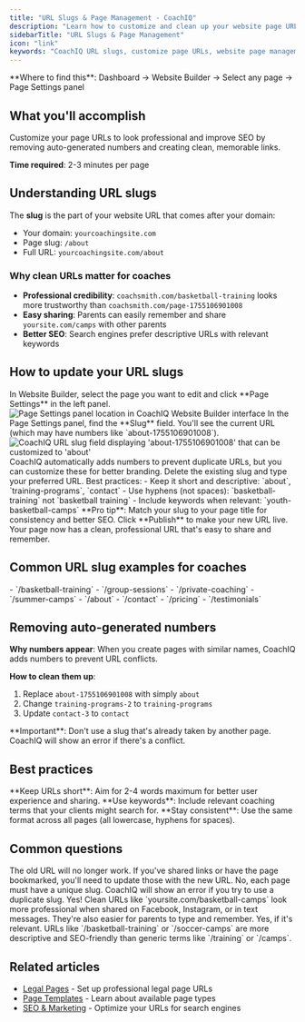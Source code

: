 ```yaml
---
title: "URL Slugs & Page Management - CoachIQ"
description: "Learn how to customize and clean up your website page URLs in CoachIQ's Website Builder. Create professional, SEO-friendly URLs for your coaching site."
sidebarTitle: "URL Slugs & Page Management"
icon: "link"
keywords: "CoachIQ URL slugs, customize page URLs, website page management, SEO-friendly URLs, clean website links, coaching website URLs, sports website optimization"
---
```


<Info>
**Where to find this**: Dashboard → Website Builder → Select any page → Page Settings panel
</Info>

## What you'll accomplish

Customize your page URLs to look professional and improve SEO by removing auto-generated numbers and creating clean, memorable links.

**Time required**: 2-3 minutes per page

## Understanding URL slugs

The **slug** is the part of your website URL that comes after your domain:
- Your domain: `yourcoachingsite.com`
- Page slug: `/about` 
- Full URL: `yourcoachingsite.com/about`

### Why clean URLs matter for coaches
- **Professional credibility**: `coachsmith.com/basketball-training` looks more trustworthy than `coachsmith.com/page-1755106901008`
- **Easy sharing**: Parents can easily remember and share `yoursite.com/camps` with other parents
- **Better SEO**: Search engines prefer descriptive URLs with relevant keywords

## How to update your URL slugs

<Steps>
<Step title="Access Page Settings">
In Website Builder, select the page you want to edit and click **Page Settings** in the left panel.

<Frame>
<img 
  src="/images/pagesettingslocation.png" 
  alt="Page Settings panel location in CoachIQ Website Builder interface"
  className="rounded-xl"
/>
</Frame>
</Step>

<Step title="Edit the Slug field">
In the Page Settings panel, find the **Slug** field. You'll see the current URL (which may have numbers like `about-1755106901008`).

<Frame caption="The URL slug field where you can replace auto-generated numbers with clean, professional URLs">
<img 
  src="/images/URLslugs.png" 
  alt="CoachIQ URL slug field displaying 'about-1755106901008' that can be customized to 'about'"
  className="rounded-xl"
/>
</Frame>

<Note>
CoachIQ automatically adds numbers to prevent duplicate URLs, but you can customize these for better branding.
</Note>
</Step>

<Step title="Create your custom slug">
Delete the existing slug and type your preferred URL. Best practices:
- Keep it short and descriptive: `about`, `training-programs`, `contact`
- Use hyphens (not spaces): `basketball-training` not `basketball training`
- Include keywords when relevant: `youth-basketball-camps`

<Tip>
**Pro tip**: Match your slug to your page title for consistency and better SEO.
</Tip>
</Step>

<Step title="Publish your changes">
Click **Publish** to make your new URL live.

<Check>
Your page now has a clean, professional URL that's easy to share and remember.
</Check>
</Step>
</Steps>

## Common URL slug examples for coaches

<CardGroup cols={2}>
<Card title="Service Pages">
- `/basketball-training`
- `/group-sessions` 
- `/private-coaching`
- `/summer-camps`
</Card>

<Card title="Business Pages">
- `/about`
- `/contact`
- `/pricing`
- `/testimonials`
</Card>
</CardGroup>

## Removing auto-generated numbers

**Why numbers appear**: When you create pages with similar names, CoachIQ adds numbers to prevent URL conflicts.

**How to clean them up**:
1. Replace `about-1755106901008` with simply `about`
2. Change `training-programs-2` to `training-programs`
3. Update `contact-3` to `contact`

<Warning>
**Important**: Don't use a slug that's already taken by another page. CoachIQ will show an error if there's a conflict.
</Warning>

## Best practices

<Tip>
**Keep URLs short**: Aim for 2-4 words maximum for better user experience and sharing.
</Tip>

<Tip>
**Use keywords**: Include relevant coaching terms that your clients might search for.
</Tip>

<Tip>
**Stay consistent**: Use the same format across all pages (all lowercase, hyphens for spaces).
</Tip>

## Common questions

<AccordionGroup>
<Accordion title="What happens to the old URL when I change the slug?">
The old URL will no longer work. If you've shared links or have the page bookmarked, you'll need to update those with the new URL.
</Accordion>

<Accordion title="Can I use the same slug on different pages?">
No, each page must have a unique slug. CoachIQ will show an error if you try to use a duplicate slug.
</Accordion>

<Accordion title="Do clean URLs help with sharing on social media?">
Yes! Clean URLs like `yoursite.com/basketball-camps` look more professional when shared on Facebook, Instagram, or in text messages. They're also easier for parents to type and remember.
</Accordion>

<Accordion title="Should I include my sport in the URL?">
Yes, if it's relevant. URLs like `/basketball-training` or `/soccer-camps` are more descriptive and SEO-friendly than generic terms like `/training` or `/camps`.
</Accordion>
</AccordionGroup>

## Related articles

- [Legal Pages](/website/pages-navigation/legal-pages) - Set up professional legal page URLs
- [Page Templates](/website/pages-navigation/page-templates) - Learn about available page types
- [SEO & Marketing](/website/seo-marketing/keyword-strategy) - Optimize your URLs for search engines